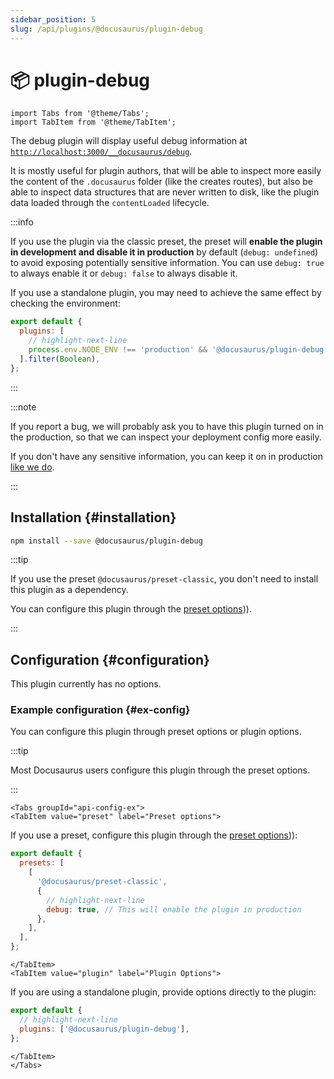 ```yaml
---
sidebar_position: 5
slug: /api/plugins/@docusaurus/plugin-debug
---
```


# 📦 plugin-debug

```mdx-code-block
import Tabs from '@theme/Tabs';
import TabItem from '@theme/TabItem';
```

The debug plugin will display useful debug information at [`http://localhost:3000/__docusaurus/debug`](http://localhost:3000/__docusaurus/debug).

It is mostly useful for plugin authors, that will be able to inspect more easily the content of the `.docusaurus` folder (like the creates routes), but also be able to inspect data structures that are never written to disk, like the plugin data loaded through the `contentLoaded` lifecycle.

:::info

If you use the plugin via the classic preset, the preset will **enable the plugin in development and disable it in production** by default (`debug: undefined`) to avoid exposing potentially sensitive information. You can use `debug: true` to always enable it or `debug: false` to always disable it.

If you use a standalone plugin, you may need to achieve the same effect by checking the environment:

```js title="docusaurus.config.js"
export default {
  plugins: [
    // highlight-next-line
    process.env.NODE_ENV !== 'production' && '@docusaurus/plugin-debug',
  ].filter(Boolean),
};
```

:::

:::note

If you report a bug, we will probably ask you to have this plugin turned on in the production, so that we can inspect your deployment config more easily.

If you don't have any sensitive information, you can keep it on in production [like we do](/__docusaurus/debug).

:::

## Installation {#installation}

```bash npm2yarn
npm install --save @docusaurus/plugin-debug
```

:::tip

If you use the preset `@docusaurus/preset-classic`, you don't need to install this plugin as a dependency.

You can configure this plugin through the [preset options](../../using-plugins.mdx#docusauruspreset-classic))).

:::

## Configuration {#configuration}

This plugin currently has no options.

### Example configuration {#ex-config}

You can configure this plugin through preset options or plugin options.

:::tip

Most Docusaurus users configure this plugin through the preset options.

:::

```mdx-code-block
<Tabs groupId="api-config-ex">
<TabItem value="preset" label="Preset options">
```

If you use a preset, configure this plugin through the [preset options](../../using-plugins.mdx#docusauruspreset-classic))):

```js title="docusaurus.config.js"
export default {
  presets: [
    [
      '@docusaurus/preset-classic',
      {
        // highlight-next-line
        debug: true, // This will enable the plugin in production
      },
    ],
  ],
};
```

```mdx-code-block
</TabItem>
<TabItem value="plugin" label="Plugin Options">
```

If you are using a standalone plugin, provide options directly to the plugin:

```js title="docusaurus.config.js"
export default {
  // highlight-next-line
  plugins: ['@docusaurus/plugin-debug'],
};
```

```mdx-code-block
</TabItem>
</Tabs>
```
